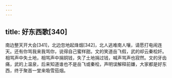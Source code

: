 ```yaml
---
---
---
```

title: 好东西歌[340]
---




南边整天开大会[341]，北边忽地起烽烟[342]，北人逃难南人嚷，请愿打电闹连天。还有你骂我来我骂你，说得自己蜜样甜。文的笑道岳飞假，武的却云秦桧奸。相骂声中失土地，相骂声中捐铜钱，失了土地捐过钱，喊声骂声也寂然。文的牙齿痛，武的上温泉，后来知道谁也不是岳飞或秦桧，声明误解释前嫌，大家都是好东西，终于聚首一堂来吸雪茄烟。